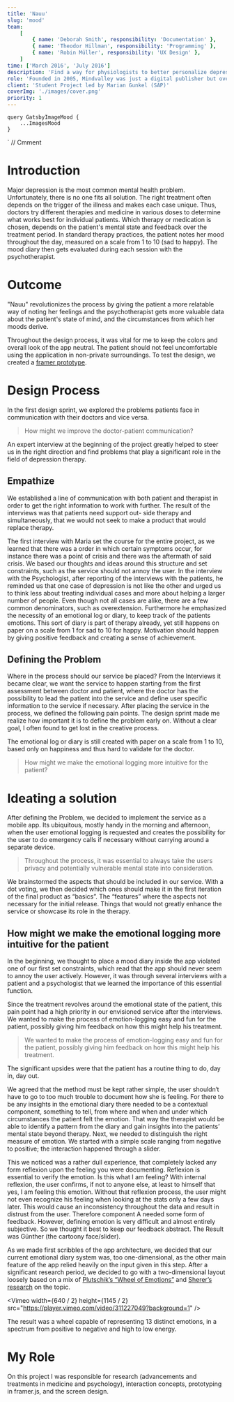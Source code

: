 ```yaml
---
title: 'Nauu'
slug: 'mood'
team:
    [
        { name: 'Deborah Smith', responsibility: 'Documentation' },
        { name: 'Theodor Hillman', responsibility: 'Programming' },
        { name: 'Robin Müller', responsibility: 'UX Design' },
    ]
time: ['March 2016', 'July 2016']
description: 'Find a way for physiologists to better personalize depression therapy while giving the patients feedback on the progress they make.'
role: 'Founded in 2005, Mindvalley was just a digital publisher but over the past 10 years the company expanded its business dramatically. Mindvalley has opened a few international branches, went offline organizing global events and meetups, started developing iOS/Android apps and learning platforms in-house.'
client: 'Student Project led by Marian Gunkel (SAP)'
coverImg: './images/cover.png'
priority: 1
---
```




    query GatsbyImageMood {
        ...ImagesMood
    }
`
// Cmment

# Introduction

Major depression is the most common mental health problem.
Unfortunately, there is no one fits all solution. The right treatment often
depends on the trigger of the illness and makes each case unique. Thus, doctors
try different therapies and medicine in various doses to determine what works
best for individual patients. Which therapy or medication is chosen, depends
on the patient's mental state and feedback over the treatment period.
In standard therapy practices, the patient notes her mood throughout the day,
measured on a scale from 1 to 10 (sad to happy). The mood diary then gets evaluated
during each session with the psychotherapist.

# Outcome

"Nauu" revolutionizes the process by giving the patient a more relatable way of noting her feelings and the
psychotherapist gets more valuable data about the patient's state of mind, and the
circumstances from which her moods derive.

<Carousel wrapper>
    <CustomImage imgSrc="home" />
    <CustomImage imgSrc="current_mood" />
    <CustomImage imgSrc="current_mood_1" />
    <CustomImage imgSrc="current_mood_2" />
    <CustomImage imgSrc="current_mood_3" />
    <CustomImage imgSrc="current_mood_4" />
</Carousel>

Throughout the design process, it was vital for me to keep the colors and overall look
of the app neutral. The patient should not feel uncomfortable using the application in
non-private surroundings.
To test the design, we created a [framer prototype](https://framer.cloud/fStdm/).

# Design Process

In the first design sprint, we explored the problems patients face in communication with their doctors and vice versa.

> How might we improve the doctor-patient communication?

An expert interview at the beginning of the project greatly helped to steer us in the right direction and find problems that play a significant role in the field of depression therapy.

## Empathize

We established a line of communication with both patient and therapist in order to get the right information to work with further. The result of the interviews was that patients need support out- side therapy and simultaneously, that we would not seek to make a product that would replace therapy.

<Gallery>
    <CustomImage
        imgSrc="persona_maria"
        description="Maria, the persona created from our initial interview with a patient"
    />
    <CustomImage imgSrc="user_flow" description="The app user-flow" />
</Gallery>

The first interview with Maria set the course for the entire project, as we learned that there was a order in which certain symptoms occur, for instance there was a point of crisis and there was the aftermath of said crisis. We based our thoughts and ideas around this structure and set constraints, such as the service should not annoy the user. In the interview with the Psychologist, after reporting of the interviews with the patients, he reminded us that one case of depression is not like the other and urged us to think less about treating individual cases and more about helping a larger number of people. Even though not all cases are alike, there are a few common denominators, such as overextension. Furthermore he emphasized the necessity of an emotional log or diary, to keep track of the patients emotions. This sort of diary is part of therapy already, yet still happens on paper on a scale from 1 for sad to 10 for happy. Motivation should happen by giving positive feedback and creating a sense of achievement.

## Defining the Problem

Where in the process should our service be placed? From the Interviews it became clear, we want the service to happen starting from the first assessment between doctor and patient, where the doctor has the possibility to lead the patient into the service and define user specific information to the service if necessary. After placing the service in the process, we defined the following pain points. The design sprint made me realize how important it is to define the problem early on. Without a clear goal, I often found to get lost in the creative process.

The emotional log or diary is still created with paper on a scale from 1 to 10, based only on happiness and thus hard to validate for the doctor.

> How might we make the emotional logging more intuitive for the patient?

# Ideating a solution

After defining the Problem, we decided to implement the service as a mobile app. Its ubiquitous, mostly handy in the morning and afternoon, when the user emotional logging is requested and creates the possibility for the user to do emergency calls if necessary without carrying around a separate device.

> Throughout the process, it was essential to always take the users privacy and potentially vulnerable mental state into consideration.

We brainstormed the aspects that should be included in our service. With a dot voting, we then decided which ones should make it in the first iteration of the final product as “basics”. The “features” where the aspects not necessary for the initial release. Things that would not greatly enhance the service or showcase its role in the therapy.

## How might we make the emotional logging more intuitive for the patient

In the beginning, we thought to place a mood diary inside the app violated one of our first set constraints,
which read that the app should never seem to annoy the user actively. However, it was through several
interviews with a patient and a psychologist that we learned the importance of this essential function.

<Gallery>
    <CustomImage
        height={400}
        width={400}
        imgSrc="doc"
        description="Introducing our service to a psychologist during the fist interview"
    />
    <CustomImage
        height={400}
        width={600}
        imgSrc="user_testing"
        description="User test with Maria"
    />
</Gallery>

Since the treatment revolves around the emotional state of the patient, this pain point had a high priority
in our envisioned service after the interviews. We wanted to make the process of emotion-logging easy and fun for the patient,
possibly giving him feedback on how this might help his treatment.

> We wanted to make the process of emotion-logging easy and fun for the patient, possibly giving him feedback on how this might help his treatment.

The significant upsides were that the patient has
a routine thing to do, day in, day out.

We agreed that the method must be kept rather simple, the user shouldn‘t have to go to too much trouble to document how she is feeling. For there to be any insights in the emotional diary there needed to be a contextual component, something to tell, from where and when and under which circumstances the patient felt the emotion. That way the therapist would be able to identify a pattern from the diary and gain insights into the patients’ mental state beyond therapy. Next, we needed to distinguish the right measure of emotion. We started with a simple scale ranging from negative to positive; the interaction happened through a slider.

This we noticed was a rather dull experience, that completely lacked any form reflexion upon the feeling you were documenting. Reflexion is essential to verify the emotion. Is this what I am feeling? With internal reflexion, the user confirms, if not to anyone else, at least to himself that yes, I am feeling this emotion. Without that reflexion process, the user might not even recognize his feeling when looking at the stats only a few days later. This would cause an inconsistency throughout the data and result in distrust from the user. Therefore component A needed some form of feedback. However, defining emotion is very difficult and almost entirely subjective. So we thought it best to keep our feedback abstract.
The Result was Günther (the cartoony face/slider).

<Gallery>
    <CustomImage imgSrc="gunther_one" height={500} description="Neutral mood" />
    <CustomImage imgSrc="gunther_two" height={500} description="Great mood" />
</Gallery>

As we made first scribbles of the app architecture, we decided that our current emotional diary system was,
too one-dimensional, as the other main feature of the app relied heavily on the input given in this step.
After a significant research period, we decided to go with a two-dimensional layout loosely based on a mix of
[Plutschik’s “Wheel of Emotions”](https://en.wikipedia.org/wiki/Contrasting_and_categorization_of_emotions#Plutchik.27s_wheel_of_emotions)
and [Sherer’s research](https://journals.sagepub.com/doi/10.1177/0539018405058216) on the topic.

<Vimeo
    width={640 / 2}
    height={1145 / 2}
    src="https://player.vimeo.com/video/311227049?background=1"
/>

The result was a wheel capable of representing 13 distinct emotions, in a spectrum from positive to negative and high to low energy.

# My Role

On this project I was responsible for research (advancements and treatments in medicine and psychology), interaction concepts, prototyping in framer.js, and the screen design.
